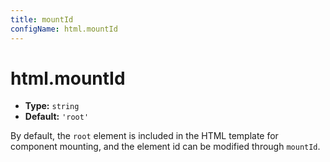 ```yaml
---
title: mountId
configName: html.mountId
---
```


# html.mountId

- **Type:** `string`
- **Default:** `'root'`

By default, the `root` element is included in the HTML template for component mounting, and the element id can be modified through `mountId`.


<RsbuildConig />
